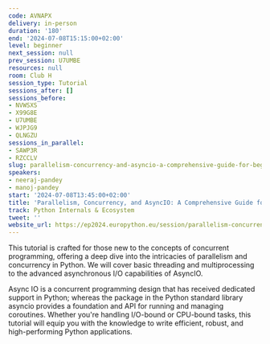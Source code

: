 ```yaml
---
code: AVNAPX
delivery: in-person
duration: '180'
end: '2024-07-08T15:15:00+02:00'
level: beginner
next_session: null
prev_session: U7UMBE
resources: null
room: Club H
session_type: Tutorial
sessions_after: []
sessions_before:
- NVWSXS
- X99G8E
- U7UMBE
- WJPJG9
- QLNGZU
sessions_in_parallel:
- SAWP3R
- RZCCLV
slug: parallelism-concurrency-and-asyncio-a-comprehensive-guide-for-beginners
speakers:
- neeraj-pandey
- manoj-pandey
start: '2024-07-08T13:45:00+02:00'
title: 'Parallelism, Concurrency, and AsyncIO: A Comprehensive Guide for Beginners'
track: Python Internals & Ecosystem
tweet: ''
website_url: https://ep2024.europython.eu/session/parallelism-concurrency-and-asyncio-a-comprehensive-guide-for-beginners
---
```


This tutorial is crafted for those new to the concepts of concurrent programming, offering a deep dive into the intricacies of parallelism and concurrency in Python. We will cover basic threading and multiprocessing to the advanced asynchronous I/O capabilities of AsyncIO.

Async IO is a concurrent programming design that has received dedicated support in Python; whereas the package in the Python standard library asyncio provides a foundation and API for running and managing coroutines. Whether you're handling I/O-bound or CPU-bound tasks, this tutorial will equip you with the knowledge to write efficient, robust, and high-performing Python applications.
